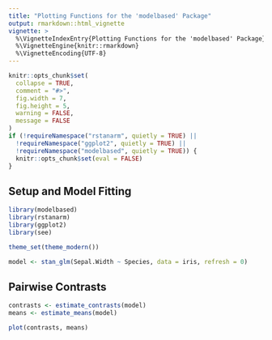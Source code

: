 ```yaml
---
title: "Plotting Functions for the 'modelbased' Package"
output: rmarkdown::html_vignette
vignette: >
  %\VignetteIndexEntry{Plotting Functions for the 'modelbased' Package}
  %\VignetteEngine{knitr::rmarkdown}
  %\VignetteEncoding{UTF-8}
---
```


```r
knitr::opts_chunk$set(
  collapse = TRUE,
  comment = "#>",
  fig.width = 7,
  fig.height = 5,
  warning = FALSE,
  message = FALSE
)
if (!requireNamespace("rstanarm", quietly = TRUE) ||
  !requireNamespace("ggplot2", quietly = TRUE) ||
  !requireNamespace("modelbased", quietly = TRUE)) {
  knitr::opts_chunk$set(eval = FALSE)
}
```

## Setup and Model Fitting

```r
library(modelbased)
library(rstanarm)
library(ggplot2)
library(see)

theme_set(theme_modern())

model <- stan_glm(Sepal.Width ~ Species, data = iris, refresh = 0)
```

## Pairwise Contrasts

```r
contrasts <- estimate_contrasts(model)
means <- estimate_means(model)

plot(contrasts, means)
```
